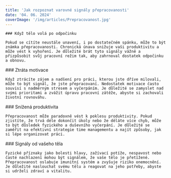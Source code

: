 ```yaml
---
title: 'Jak rozpoznat varovné signály přepracovanosti'
date: '04. 06. 2024'
coverImage: '/img/articles/Prepracovanost.jpg'
---
```


<div className="main__post--content">
  <div>
   
    ### Když tělo volá po odpočinku

    Pokud se cítíte neustále unavení, i po dostatečném spánku, může to být známka přepracovanosti. Chronická únava snižuje vaši produktivitu a může vést k vyhoření. Je důležité brát tyto signály vážně a přizpůsobit svůj pracovní režim tak, aby zahrnoval dostatek odpočinku a obnovu.

  </div>
  <div>
    ### Ztráta motivace

    Když ztrácíte zájem a nadšení pro práci, kterou jste dříve milovali, může to být signál, že jste přepracovaní. Nedostatek motivace často souvisí s nadměrným stresem a vyčerpáním. Je důležité se zamyslet nad svými prioritami a zvážit úpravu pracovní zátěže, abyste si zachovali životní rovnováhu.

  </div>
  <div>
    ### Snížená produktivita

    Přepracovanost může paradoxně vést k poklesu produktivity. Pokud zjistíte, že trvá déle dokončit úkoly nebo že děláte více chyb, může to být důsledek fyzického a duševního vyčerpání. Je důležité se zaměřit na efektivní strategie time managementu a najít způsoby, jak si lépe organizovat práci.

  </div>
  <div>
    ### Signály od vašeho těla

    Fyzické příznaky jako bolesti hlavy, zažívací potíže, nespavost nebo časté nachlazení mohou být signálem, že vaše tělo je přetížené. Přepracovanost oslabuje imunitní systém a zvyšuje riziko onemocnění. Je důležité naslouchat svému tělu a reagovat na jeho potřeby, abyste si udrželi zdraví a vitalitu.

  </div>
</div>
